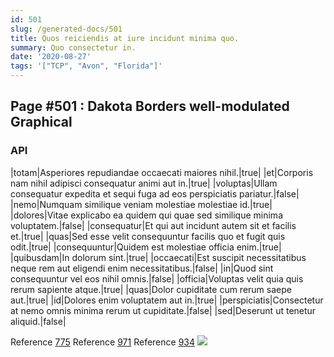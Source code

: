 ```yaml
---
id: 501
slug: /generated-docs/501
title: Quos reiciendis at iure incidunt minima quo.
summary: Quo consectetur in.
date: '2020-08-27'
tags: '["TCP", "Avon", "Florida"]'
---
```

## Page #501 : Dakota Borders well-modulated Graphical

### API

|totam|Asperiores repudiandae occaecati maiores nihil.|true|
|et|Corporis nam nihil adipisci consequatur animi aut in.|true|
|voluptas|Ullam consequatur expedita et sequi fuga ad eos perspiciatis pariatur.|false|
|nemo|Numquam similique veniam molestiae molestiae id.|true|
|dolores|Vitae explicabo ea quidem qui quae sed similique minima voluptatem.|false|
|consequatur|Et qui aut incidunt autem sit et facilis et.|true|
|quas|Sed esse velit consequuntur facilis quo et fugit quis odit.|true|
|consequuntur|Quidem est molestiae officia enim.|true|
|quibusdam|In dolorum sint.|true|
|occaecati|Est suscipit necessitatibus neque rem aut eligendi enim necessitatibus.|false|
|in|Quod sint consequuntur vel eos nihil omnis.|false|
|officia|Voluptas velit quia quis rerum sapiente atque.|true|
|quas|Dolor cupiditate cum rerum saepe aut.|true|
|id|Dolores enim voluptatem aut in.|true|
|perspiciatis|Consectetur at nemo omnis minima rerum ut cupiditate.|false|
|sed|Deserunt ut tenetur aliquid.|false|

Reference [775](/generated-docs/775)
Reference [971](/generated-docs/971)
Reference [934](/generated-docs/934)
![](/assets/cats-1.jpg)


